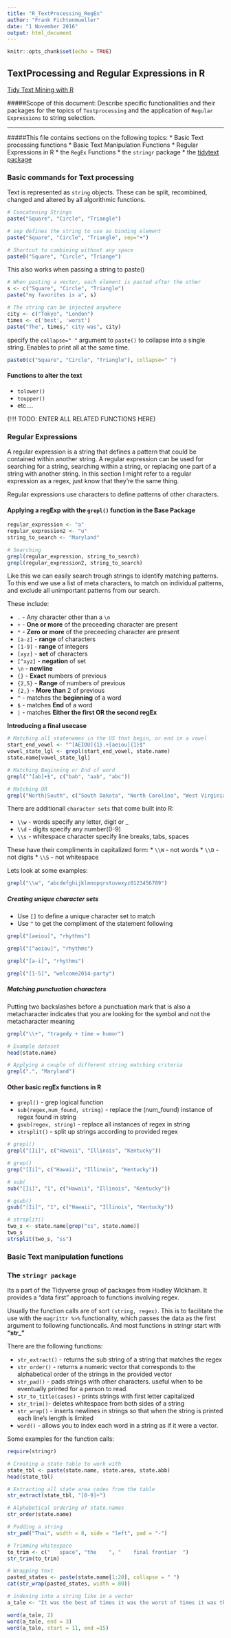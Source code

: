 ```yaml
---
title: "R_TextProcessing_RegEx"
author: "Frank Fichtenmueller"
date: "1 November 2016"
output: html_document
---
```


```r
knitr::opts_chunk$set(echo = TRUE)
```


## TextProcessing and Regular Expressions in R
[Tidy Text Mining with R](http://tidytextmining.com/)

#####Scope of this document:
Describe specific functionalities and their packages for the topics of `Textprocessing` and the application of `Regular Expressions` to string selection. 

*** 

#####This file contains sections on the following topics:
* Basic Text processing functions
* Basic Text Manipulation Functions
* Regular Expressions in R
* the `RegEx` Functions
* the `stringr` package
* the [tidytext package](https://github.com/juliasilge/tidytext)

### Basic commands for Text processing
Text is represented as `string` objects. These can be split, recombined, changed and altered by all algorithmic functions. 

```r
# Concatening Strings
paste("Square", "Circle", "Triangle")

# sep defines the string to use as binding element
paste("Square", "Circle", "Triangle", sep="+")

# Shortcut to combining without any space
paste0("Square", "Circle", "Triange")
```

This also works when passing a string to paste()
```r
# When pasting a vector, each element is pasted after the other
s <- c("Square", "Circle", "Triangle")
paste("my favorites is a", s)

# The string can be injected anywhere
city <- c("Tokyo", "London")
times <- c('best', 'worst')
paste("The", times," city was", city)
```

specify the `collapse=" "` argument to `paste()` to collapse into a single string.
Enables to print all at the same time.
```r
paste0(c("Square", "Circle", "Triangle"), collapse=" ")
```

#### Functions to alter the text

* `tolower()`
* `toupper()`
* etc....

(!!!! TODO: ENTER ALL RELATED FUNCTIONS HERE)


### Regular Expressions
A regular expression is a string that defines a pattern that could be contained within another string. A regular expression can be used for searching for a string, searching within a string, or replacing one part of a string with another string. In this section I might refer to a regular expression as a regex, just know that they're the same thing.

Regular expressions use characters to define patterns of other characters.


#### Applying a regExp with the `grepl()` function in the Base Package

```r
regular_expression <- "a"
regular_expression2 <- "u"
string_to_search <- "Maryland"

# Searching 
grepl(regular_expression, string_to_search)
grepl(regular_expression2, string_to_search)
```

Like this we can easily search trough strings to identify matching patterns. To this end we use a list of meta characters,
to match on individual patterns, and exclude all unimportant patterns from our search.

These include:

* `.` - Any character other than a `\n`
* `+` - **One or more** of the preceeding character are present
* `*` - **Zero or more** of the preceeding character are present
* `[a-z]` - **range** of characters
* `[1-9]` - **range** of integers
* `[xyz]` - **set** of characters
* `[^xyz]` - **negation** of set
* `\n` - **newline**
* `{}` - **Exact** numbers of previous
* `{2,5}` - **Range** of numbers of previous 
* `{2,}` - **More than** 2 of previous
* `^` - matches the **beginning** of a word
* `$` - matches **End** of a word
* `|` - matches **Either the first OR the second regEx**


**Introducing a final usecase** 
```r
# Matching all statenames in the US that begin, or end in a vowel
start_end_vowel <- "^[AEIOU]{1}.+[aeiou]{1}$"
vowel_state_lgl <- grepl(start_end_vowel, state.name)
state.name[vowel_state_lgl]
```

```r
# Matching Beginning or End of word
grepl("^[ab]+$", c("bab", "aab", "abc"))

# Matching OR
grepl("North|South", c("South Dakota", "North Carolina", "West Virginia"))


```



There are additionall `character sets` that come built into R:

* `\\w` - words specify any letter, digit or _
* `\\d` - digits specify any number(0-9)
* `\\s` - whitespace character specify line breaks, tabs, spaces

These have their compliments in capitalized form:
* `\\W` - not words
* `\\D` - not digits
* `\\S` - not whitespace

Lets look at some examples:
```r
grepl("\\w", "abcdefghijklmnopqrstuvwxyz0123456789")


```

##### Creating unique character sets

* Use `[]` to define a unique character set to match
* Use `^` to get the compliment of the statement following
```r
grepl("[aeiou]", "rhythms")

grepl("[^aeiou]", "rhythms")

grepl("[a-i]", "rhythms")

grepl("[1-5]", "welcome2014-party")

```

##### Matching punctuation characters


Putting two backslashes before a punctuation mark that is also a metacharacter indicates that you are looking for the symbol and not the metacharacter meaning


```r
grepl("\\+", "tragedy + time = humor")
```


```r
# Example dataset
head(state.name)

# Applying a couple of different string matching criteria
grepl(".", "Maryland")

```

#### Other basic regEx functions in R

* `grepl()` - grep logical function
* `sub(regex,num_found, string)` - replace the (num_found) instance of regex found in string
* `gsub(regex, string)` - replace all instances of regex in string
* `strsplit()` - split up strings according to provided regex

```r
# grepl()
grepl("[Ii]", c("Hawaii", "Illinois", "Kentucky"))

# grep()
grep("[Ii]", c("Hawaii", "Illinois", "Kentucky"))

# sub(
sub("[Ii]", "1", c("Hawaii", "Illinois", "Kentucky"))

# gsub()
gsub("[Ii]", "1", c("Hawaii", "Illinois", "Kentucky"))

# strsplit()
two_s <- state.name[grep("ss", state.name)]
two_s
strsplit(two_s, "ss")

```

### Basic Text manipulation functions






### The `stringr package`

Its a part of the Tidyverse group of packages from Hadley Wickham. It provides a "data first" approach to functions involving regex.

Usually the function calls are of sort `(string, regex)`. This is to facilitate the use with the `magrittr %>%` functionality, which passes the data as the first argument to following functioncalls. 
And most functions in stringr start with **"str_"**

There are the following functions:

* `str_extract()` - returns the sub string of a string that matches the regex
* `str_order()` - returns a numeric vector that corresponds to the alphabetical order of the strings in the provided vector
* `str_pad()` - pads strings with other characters. useful when to be eventually printed for a person to read.
* `str_to_title(cases)` - prints strings with first letter capitalized
* `str_trim()`- deletes whitespace from both sides of a string
* `str_wrap()` - inserts newlines in strings so that when the string is printed each line's length is limited
* `word()` - allows you to index each word in a string as if it were a vector.

Some examples for the function calls:
```r
require(stringr)

# Creating a state table to work with
state_tbl <- paste(state.name, state.area, state.abb)
head(state_tbl)

# Extracting all state area codes from the table 
str_extract(state_tbl, "[0-9]+")

# Alphabetical ordering of state.names
str_order(state.name)

# Padding a string
str_pad("Thai", width = 8, side = "left", pad = "-")

# Trimming whitespace
to_trim <- c("   space", "the    ", "    final frontier  ")
str_trim(to_trim)

# Wrapping text
pasted_states <- paste(state.name[1:20], collapse = " ")
cat(str_wrap(pasted_states, width = 80))

# indexing into a string like in a vector
a_tale <- "It was the best of times it was the worst of times it was the age of wisdom it was the age of foolishness"

word(a_tale, 2)
word(a_tale, end = 3)
word(a_tale, start = 11, end =15)

```

